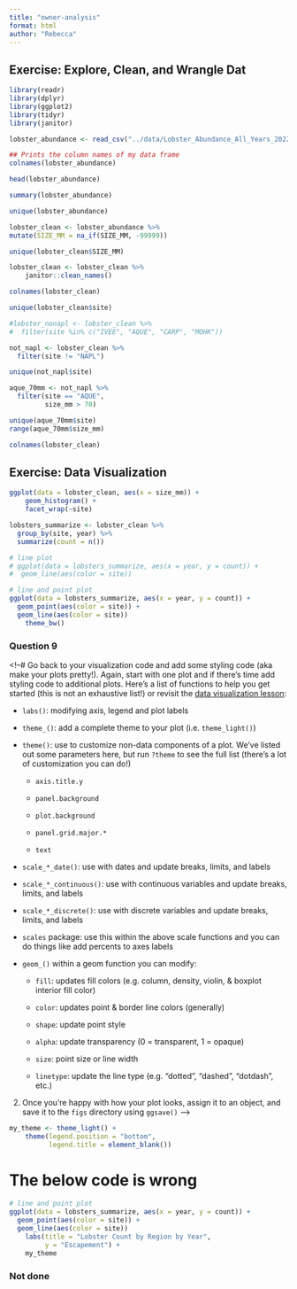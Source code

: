 ```yaml
---
title: "owner-analysis"
format: html
author: "Rebecca"
---
```


## Exercise: Explore, Clean, and Wrangle Dat

```r
library(readr)
library(dplyr)
library(ggplot2)
library(tidyr)
library(janitor)
```

```r
lobster_abundance <- read_csv("../data/Lobster_Abundance_All_Years_20220829.csv")
```

```r
## Prints the column names of my data frame
colnames(lobster_abundance)
```

```r
head(lobster_abundance)
```

```r
summary(lobster_abundance)
```

```r
unique(lobster_abundance)

lobster_clean <- lobster_abundance %>%
mutate(SIZE_MM = na_if(SIZE_MM, -99999))

unique(lobster_clean$SIZE_MM)

```

```r
lobster_clean <- lobster_clean %>%
    janitor::clean_names()

colnames(lobster_clean)
```

```r
unique(lobster_clean$site)
```

```r
#lobster_nonapl <- lobster_clean %>%
#  filter(site %in% c("IVEE", "AQUE", "CARP", "MOHK"))

not_napl <- lobster_clean %>%
  filter(site != "NAPL")

unique(not_napl$site)
```

```r
aque_70mm <- not_napl %>%
  filter(site == "AQUE",
         size_mm > 70)

unique(aque_70mm$site)
range(aque_70mm$size_mm)
```

```r
colnames(lobster_clean)
```

## Exercise: Data Visualization

```r
ggplot(data = lobster_clean, aes(x = size_mm)) +
    geom_histogram() +
    facet_wrap(~site)
```

```r
lobsters_summarize <- lobster_clean %>% 
  group_by(site, year) %>% 
  summarize(count = n())
```

```r
# line plot
# ggplot(data = lobsters_summarize, aes(x = year, y = count)) +
#  geom_line(aes(color = site)) 

# line and point plot
ggplot(data = lobsters_summarize, aes(x = year, y = count)) +
  geom_point(aes(color = site)) +
  geom_line(aes(color = site)) 
    theme_bw()
```

### Question 9

\<!--# Go back to your visualization code and add some styling code (aka make your plots pretty!). Again, start with one plot and if there’s time add styling code to additional plots. Here’s a list of functions to help you get started (this is not an exhaustive list!) or revisit the [data visualization lesson](https://learning.nceas.ucsb.edu/2023-04-coreR/session_12.html):

-   `labs()`: modifying axis, legend and plot labels

-   `theme_()`: add a complete theme to your plot (i.e. `theme_light()`)

-   `theme()`: use to customize non-data components of a plot. We’ve listed out some parameters here, but run `?theme` to see the full list (there’s a lot of customization you can do!)

    -   `axis.title.y`

    -   `panel.background`

    -   `plot.background`

    -   `panel.grid.major.*`

    -   `text`

-   `scale_*_date()`: use with dates and update breaks, limits, and labels

-   `scale_*_continuous()`: use with continuous variables and update breaks, limits, and labels

-   `scale_*_discrete()`: use with discrete variables and update breaks, limits, and labels

-   `scales` package: use this within the above scale functions and you can do things like add percents to axes labels

-   `geom_()` within a geom function you can modify:

    -   `fill`: updates fill colors (e.g. column, density, violin, & boxplot interior fill color)

    -   `color`: updates point & border line colors (generally)

    -   `shape`: update point style

    -   `alpha`: update transparency (0 = transparent, 1 = opaque)

    -   `size`: point size or line width

    -   `linetype`: update the line type (e.g. “dotted”, “dashed”, “dotdash”, etc.)

2.  Once you’re happy with how your plot looks, assign it to an object, and save it to the `figs` directory using `ggsave()` --\>

```r
my_theme <- theme_light() +
    theme(legend.position = "bottom",
          legend.title = element_blank())
```

# The below code is wrong

```r
# line and point plot
ggplot(data = lobsters_summarize, aes(x = year, y = count)) +
  geom_point(aes(color = site)) +
  geom_line(aes(color = site)) 
    labs(title = "Lobster Count by Region by Year",
         y = "Escapement") +
    my_theme
```

### Not done

<!--#  12.5.2 Collaborate on a report and publish using GitHub pages
The final step! Time to work together again. Collaborate with your partner in lobster-report.qmd to create a report to publish to GitHub pages.

Code Review
As you’re working on the lobster-report.qmd you will be conducting two types of code reviews: (1) pair programming and (2) lightweight code review.

Pair programming is where two people develop code together at the same workstation. One person is the “driver” and one person is the “navigator”. The driver writes the code while the navigator observes the code being typed, points out any immediate quick fixes, and will also Google / troubleshoot if errors occur. Both the Owner and the Collaborator should experience both roles, so switch halfway through or at a meaningful stopping point.

A lightweight code review is brief and you will be giving feedback on code readability and code logic as you’re adding Owner and Collaborator code from their respective analysis.qmds to the lobster-report.qmd. Think of it as a walk through of your the code for the data visualizations you plan to include in the report (this includes the code you wrote to create the subset for the plot and the code to create the plot) and give quick feedback.

Make sure your Quarto Document is well organized and includes the following elements:

citation of the data
brief summary of the abstract (i.e. 1-2 sentences) from the EDI Portal
Owner analysis and visualizations (you choose which plots you want to include)
add alternative text to your plots
plots can be added either with the data visualization code or with Markdown syntax - it’s up to you if you want to include the code or not.
Collaborator analysis and visualizations (you choose which plots you want to include)
add alternative text to your plots
plots can be added either with the data visualization code or with Markdown syntax - it’s up to you if you want to include the code or not.
Finally, publish on GitHub pages (from Owner’s repository). Refer back to Chapter 11 for steps on how to publish using GitHub pages. -->

